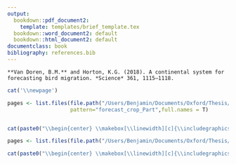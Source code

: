 ```yaml
---
output:
  bookdown::pdf_document2:
    template: templates/brief_template.tex
  bookdown::word_document2: default
  bookdown::html_document2: default
documentclass: book
bibliography: references.bib
---
```


```block
**Van Doren, B.M.** and Horton, K.G. (2018). A continental system for forecasting bird migration. *Science* 361, 1115–1118.
```

<!-- 
Notes for adding an opening quote in PDF output:
i) add the reference for the quote with the chunk option quote_author="my author name",
ii) include=knitr::opts_knit$get('rmarkdown.pandoc.to') == 'latex' means that these quotes are only included when output is latex (in HTML output, it would appear by the end of the previous page)
iii) You can't use markdown syntax inside chunk options, so if you want to e.g. italicise a book name in the quote reference use a 'text reference': Create a named piece of text with '(ref:label-name) My text', then link to this in the chunk option with quote_author='(ref:label-name)'
-->

<!-- # A continental system for forecasting bird migration {#continental-system} -->
\hypertarget{forecast}{
\chapter[A continental system for forecasting bird migration]{A continental system for\\forecasting bird migration}\label{forecast}}
\chaptermark{Forecasting bird migration}

<!-- \begin{flushright} -->
<!-- \textbf{\textit{Science} 361:1115--1118 (2018)} -->
<!-- \end{flushright} -->

<!--
The {#rmd-basics} text after the chapter declaration will allow us to link throughout the document back to the beginning of this chapter. Reference labels will automatically be generated if you don't specify them, as the lowercase title with spaces replaced by hypens (e.g. r-markdown-basics). Look for the reference to this label at the beginning of the next chapter.
-->

```r
cat('\\newpage')
```

```r

pages <- list.files(file.path("/Users/Benjamin/Documents/Oxford/Thesis/oxforddown/pdf_chapters/forecast"),
                    pattern="forecast_crop_Part",full.names = T)


cat(paste0("\\begin{center} \\makebox[\\linewidth][c]{\\includegraphics[width=1.2\\linewidth]{", pages, "}} \\end{center} \\newpage \n"))

```


```r
pages <- list.files(file.path("/Users/Benjamin/Documents/Oxford/Thesis/oxforddown/pdf_chapters/forecast"),pattern="forecast_supp_crop_Part",full.names = T)

cat(paste0("\\begin{center} \\makebox[\\linewidth][c]{\\includegraphics[width=1.1\\linewidth]{", pages, "}} \\end{center} \\newpage \n"))
```

